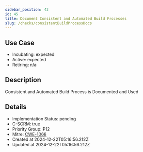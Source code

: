 ```yaml
---
sidebar_position: 43
id: 45
title: Document Consistent and Automated Build Processes
slug: /checks/consistentBuildProcessDocs
---
```


## Use Case
<!-- LEVELS:START -->
- Incubating: expected
- Active: expected
- Retiring: n/a
<!-- LEVELS:END -->

<!-- DESCRIPTION:START -->
## Description
Consistent and Automated Build Process is Documented and Used
<!-- DESCRIPTION:END -->

<!-- DETAILS:START -->
## Details
- Implementation Status: pending
- C-SCRM: true
- Priority Group: P12
- Mitre: [CWE-1068](https://cwe.mitre.org/data/definitions/1068.html)
- Created at 2024-12-22T05:16:56.212Z
- Updated at 2024-12-22T05:16:56.212Z
<!-- DETAILS:END -->
